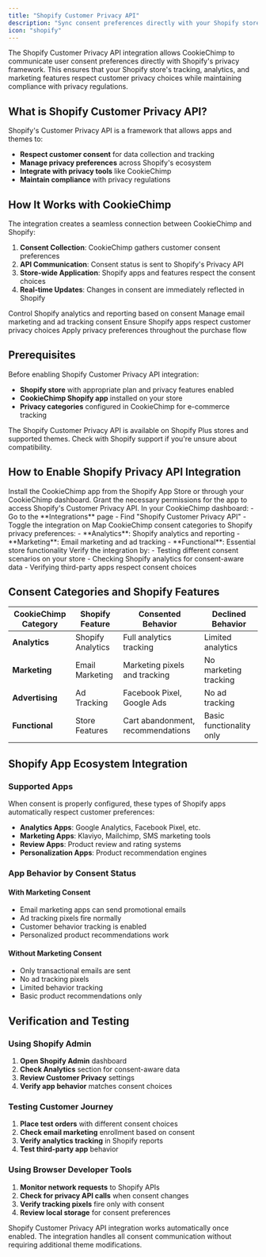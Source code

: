 ```yaml
---
title: "Shopify Customer Privacy API"
description: "Sync consent preferences directly with your Shopify store"
icon: "shopify"
---
```


The Shopify Customer Privacy API integration allows CookieChimp to communicate user consent preferences directly with Shopify's privacy framework. This ensures that your Shopify store's tracking, analytics, and marketing features respect customer privacy choices while maintaining compliance with privacy regulations.

## What is Shopify Customer Privacy API?

Shopify's Customer Privacy API is a framework that allows apps and themes to:

- **Respect customer consent** for data collection and tracking
- **Manage privacy preferences** across Shopify's ecosystem
- **Integrate with privacy tools** like CookieChimp
- **Maintain compliance** with privacy regulations

## How It Works with CookieChimp

The integration creates a seamless connection between CookieChimp and Shopify:

1. **Consent Collection**: CookieChimp gathers customer consent preferences
2. **API Communication**: Consent status is sent to Shopify's Privacy API
3. **Store-wide Application**: Shopify apps and features respect the consent choices
4. **Real-time Updates**: Changes in consent are immediately reflected in Shopify

<CardGroup cols={2}>
  <Card title="Analytics Tracking" icon="chart-bar">
    Control Shopify analytics and reporting based on consent
  </Card>
  
  <Card title="Marketing Features" icon="megaphone">
    Manage email marketing and ad tracking consent
  </Card>
  
  <Card title="Third-party Apps" icon="puzzle-piece">
    Ensure Shopify apps respect customer privacy choices
  </Card>
  
  <Card title="Checkout Experience" icon="shopping-cart">
    Apply privacy preferences throughout the purchase flow
  </Card>
</CardGroup>

## Prerequisites

Before enabling Shopify Customer Privacy API integration:

- **Shopify store** with appropriate plan and privacy features enabled
- **CookieChimp Shopify app** installed on your store
- **Privacy categories** configured in CookieChimp for e-commerce tracking

<Info>
  The Shopify Customer Privacy API is available on Shopify Plus stores and supported themes. Check with Shopify support if you're unsure about compatibility.
</Info>

## How to Enable Shopify Privacy API Integration

<Steps>
  <Step title="Install CookieChimp Shopify App">
    Install the CookieChimp app from the Shopify App Store or through your CookieChimp dashboard.
  </Step>

  <Step title="Configure App Permissions">
    Grant the necessary permissions for the app to access Shopify's Customer Privacy API.
  </Step>

  <Step title="Enable Integration">
    In your CookieChimp dashboard:
    - Go to the **Integrations** page
    - Find "Shopify Customer Privacy API"
    - Toggle the integration on
  </Step>

  <Step title="Configure Consent Categories">
    Map CookieChimp consent categories to Shopify privacy preferences:
    - **Analytics**: Shopify analytics and reporting
    - **Marketing**: Email marketing and ad tracking
    - **Functional**: Essential store functionality
  </Step>

  <Step title="Test the Integration">
    Verify the integration by:
    - Testing different consent scenarios on your store
    - Checking Shopify analytics for consent-aware data
    - Verifying third-party apps respect consent choices
  </Step>
</Steps>

## Consent Categories and Shopify Features

| CookieChimp Category | Shopify Feature | Consented Behavior | Declined Behavior |
|---------------------|----------------|-------------------|-------------------|
| **Analytics** | Shopify Analytics | Full analytics tracking | Limited analytics |
| **Marketing** | Email Marketing | Marketing pixels and tracking | No marketing tracking |
| **Advertising** | Ad Tracking | Facebook Pixel, Google Ads | No ad tracking |
| **Functional** | Store Features | Cart abandonment, recommendations | Basic functionality only |

## Shopify App Ecosystem Integration

### Supported Apps
When consent is properly configured, these types of Shopify apps automatically respect customer preferences:

- **Analytics Apps**: Google Analytics, Facebook Pixel, etc.
- **Marketing Apps**: Klaviyo, Mailchimp, SMS marketing tools
- **Review Apps**: Product review and rating systems
- **Personalization Apps**: Product recommendation engines

### App Behavior by Consent Status

#### With Marketing Consent
- Email marketing apps can send promotional emails
- Ad tracking pixels fire normally
- Customer behavior tracking is enabled
- Personalized product recommendations work

#### Without Marketing Consent
- Only transactional emails are sent
- No ad tracking pixels
- Limited behavior tracking
- Basic product recommendations only

## Verification and Testing

### Using Shopify Admin
1. **Open Shopify Admin** dashboard
2. **Check Analytics** section for consent-aware data
3. **Review Customer Privacy** settings
4. **Verify app behavior** matches consent choices

### Testing Customer Journey
1. **Place test orders** with different consent choices
2. **Check email marketing** enrollment based on consent
3. **Verify analytics tracking** in Shopify reports
4. **Test third-party app** behavior

### Using Browser Developer Tools
1. **Monitor network requests** to Shopify APIs
2. **Check for privacy API calls** when consent changes
3. **Verify tracking pixels** fire only with consent
4. **Review local storage** for consent preferences

<Info>
  Shopify Customer Privacy API integration works automatically once enabled. The integration handles all consent communication without requiring additional theme modifications.
</Info>